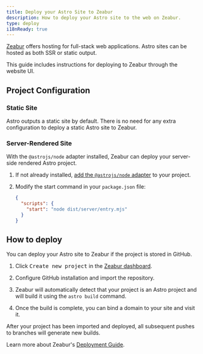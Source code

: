 ```yaml
---
title: Deploy your Astro Site to Zeabur
description: How to deploy your Astro site to the web on Zeabur.
type: deploy
i18nReady: true
---
```

[Zeabur](https://zeabur.com) offers hosting for full-stack web applications. Astro sites can be hosted as both SSR or static output.

This guide includes instructions for deploying to Zeabur through the website UI.

## Project Configuration

### Static Site

Astro outputs a static site by default. There is no need for any extra configuration to deploy a static Astro site to Zeabur. 

### Server-Rendered Site

With the `@astrojs/node` adapter installed, Zeabur can deploy your server-side rendered Astro project.

1. If not already installed, [add the `@astrojs/node` adapter](/en/guides/integrations-guide/node/#installation) to your project.

2. Modify the start command in your `package.json` file:

    ```json title="package.json" {3}
    {
      "scripts": {
        "start": "node dist/server/entry.mjs"
      }
    }
    ```

## How to deploy

You can deploy your Astro site to Zeabur if the project is stored in GitHub.

1. Click <kbd>Create new project</kbd> in the [Zeabur dashboard](https://dash.zeabur.com).

2. Configure GitHub installation and import the repository.

3. Zeabur will automatically detect that your project is an Astro project and will build it using the `astro build` command.

4. Once the build is complete, you can bind a domain to your site and visit it.

After your project has been imported and deployed, all subsequent pushes to branches will generate new builds.

Learn more about Zeabur's [Deployment Guide](https://zeabur.com/docs/get-started/).
